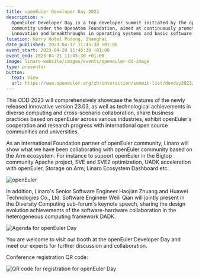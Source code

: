 ```yaml
---
title: openEuler Developer Day 2023
description: >
  OpenEuler Developer Day is a top developer summit initiated by the openEuler
  community under the OpenAtom Foundation, aimed at continuously promoting
  innovation and breakthroughs in operating systems and basic software. 
location: Kerry Hotel Pudong, Shanghai
date_published: 2023-04-17 11:45:30 +01:00
event_start: 2023-04-20 11:45:30 +01:00
event_end: 2023-04-21 11:45:30 +01:00
image: linaro-website/images/events/openeuler-dd-image
type: presenter
button:
  text: View
  url: https://www.openeuler.org/zh/interaction/summit-list/devday2023/
---
```

This ODD 2023 will comprehensively showcase the features of the newly released innovative version 23.03, as well as technological achievements in diverse computing and cross-scenario collaboration, share business practices based on openEuler across various industries, exhibit openEuler's cooperation and research progress with international open source communities and universities.

As an international Foundation partner of openEuler community, Linaro will show what we have been collaborating with openEuler community based on the Arm ecosystem. For instance to support openEuler in the Bigtop community Apache project, SVE and SVE2 optimization, UADK acceleration with openEuler, Storage on Arm, Linaro Ecosystem Dashboard etc.

![openEuler](/linaro-website/images/events/openeuler-dd-image-2)

In addition, Linaro's Senior Software Engineer Haojian Zhuang and Huawei Technologies Co., Ltd. Software Engineer Weili Qian will jointly present in the Diversity Computing sub-forum's keynote speech, sharing the design evolution achievements of the software-hardware collaboration in the heterogeneous computing framework DADK. 

![Agenda for openEuler Day](/linaro-website/images/events/odd-diversity-subforum-agenda)

You are welcome to  visit our booth at the openEuler Developer Day and meet our experts for further discussion and collaboration.

Conference registration QR code:

![QR code for registration for openEuler Day](/linaro-website/images/events/openeuler-qr-code)